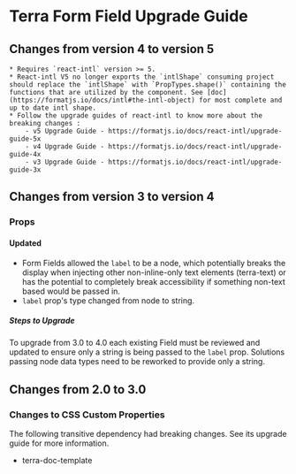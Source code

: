 
<Badge />

# Terra Form Field Upgrade Guide

## Changes from version 4 to version 5
    * Requires `react-intl` version >= 5.
    * React-intl V5 no longer exports the `intlShape` consuming project should replace the `intlShape` with `PropTypes.shape()` containing the functions that are utilized by the component. See [doc](https://formatjs.io/docs/intl#the-intl-object) for most complete and up to date intl shape.
    * Follow the upgrade guides of react-intl to know more about the breaking changes : 
        - v5 Upgrade Guide - https://formatjs.io/docs/react-intl/upgrade-guide-5x
        - v4 Upgrade Guide - https://formatjs.io/docs/react-intl/upgrade-guide-4x
        - v3 Upgrade Guide - https://formatjs.io/docs/react-intl/upgrade-guide-3x

## Changes from version 3 to version 4

### Props

#### Updated
* Form Fields allowed the `label` to be a node, which potentially breaks the display when injecting other non-inline-only text elements (terra-text) or has the potential to completely break accessibility if something non-text based would be passed in.
* `label` prop's type changed from node to string.
 
##### Steps to Upgrade
To upgrade from 3.0 to 4.0 each existing Field must be reviewed and updated to ensure only a string is being passed to the `label` prop. Solutions passing node data types need to be reworked to provide only a string.

## Changes from 2.0 to 3.0

### Changes to CSS Custom Properties

The following transitive dependency had breaking changes. See its upgrade guide for more information.
* terra-doc-template

